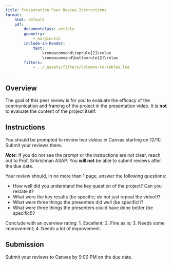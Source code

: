 ```yaml
---
title: Presentation Peer Review Instructions
format:
    html: default
    pdf:
        documentclass: article
        geometry:
            - margin=1in  
        include-in-header:
            text: |
                \renewcommand\toprule[2]\relax
                \renewcommand\bottomrule[2]\relax
        filters:
            - ../_assets/filters/columns-to-tables.lua
---
```


## Overview

The goal of this peer review is for you to evaluate the efficacy of the communication and framing of the project in the presentation video. It is **not** to evaluate the content of the project itself.

## Instructions

You should be prompted to review two videos in Canvas starting on 12/10. Submit your reviews there.

***Note***: If you do not see the prompt or the instructions are not clear, reach out to Prof. Srikrishnan ASAP. You **will not** be able to submit reviews after the due date.

Your review should, in no more than 1 page, answer the following questions:

- How well did you understand the key question of the project? Can you restate it?
- What were the key results (be specific; do not just repeat the video!)?
- What were three things the presenters did well (be specific!)?
- What were three things the presenters could have done better (be specific!)?

Conclude with an overview rating: 1. Excellent; 2. Fine as is; 3. Needs some improvement; 4. Needs a lot of improvement.

## Submission

Submit your reviews to Canvas by 9:00 PM on the due date. 